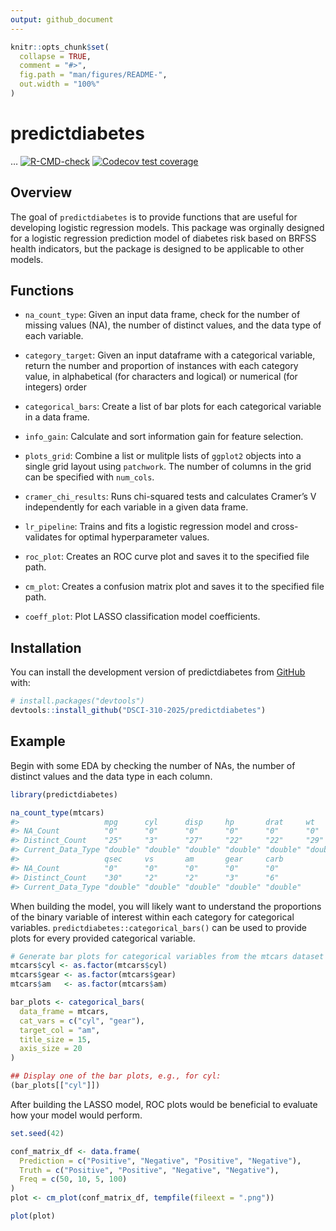```yaml
---
output: github_document
---
```


<!-- README.md is generated from README.Rmd. Please edit that file -->

```r
knitr::opts_chunk$set(
  collapse = TRUE,
  comment = "#>",
  fig.path = "man/figures/README-",
  out.width = "100%"
)
```

# predictdiabetes

<!-- badges: start -->...
[![R-CMD-check](https://github.com/DSCI-310-2025/predictdiabetes/actions/workflows/R-CMD-check.yaml/badge.svg)](https://github.com/DSCI-310-2025/predictdiabetes/actions/workflows/R-CMD-check.yaml)
[![Codecov test coverage](https://codecov.io/gh/DSCI-310-2025/predictdiabetes/graph/badge.svg)](https://app.codecov.io/gh/DSCI-310-2025/predictdiabetes)
<!-- badges: end -->

## Overview

The goal of `predictdiabetes` is to provide functions that are useful for developing logistic regression models. This package was orginally designed for a logistic regression prediction model of diabetes risk based on BRFSS health indicators, but the package is designed to be applicable to other models.

## Functions

- `na_count_type`: Given an input data frame, check for the number of missing values (NA), the number of distinct values, and the data type of each variable.
- `category_target`: Given an input dataframe with a categorical variable, return the number and proportion of instances with each category value, in alphabetical (for characters and logical) or numerical (for integers) order
- `categorical_bars`: Create a list of bar plots for each categorical variable in a data frame.
- `info_gain`: Calculate and sort information gain for feature selection.
- `plots_grid`: Combine a list or mulitple lists of `ggplot2` objects into a single grid layout using `patchwork`. The number of columns in the grid can be specified with `num_cols`.
- `cramer_chi_results`: Runs chi-squared tests and calculates Cramer's V independently for each variable in a given data frame.

- `lr_pipeline`: Trains and fits a logistic regression model and cross-validates for optimal  hyperparameter values.
- `roc_plot`: Creates an ROC curve plot and saves it to the specified file path.
- `cm_plot`: Creates a confusion matrix plot and saves it to the specified file path.
- `coeff_plot`: Plot LASSO classification model coefficients.

## Installation

You can install the development version of predictdiabetes from [GitHub](https://github.com/) with:

``` r
# install.packages("devtools")
devtools::install_github("DSCI-310-2025/predictdiabetes")
```

## Example

Begin with some EDA by checking the number of NAs, the number of distinct values and the data type in each column.

```r
library(predictdiabetes)

na_count_type(mtcars)
#>                   mpg      cyl      disp     hp       drat     wt      
#> NA_Count          "0"      "0"      "0"      "0"      "0"      "0"     
#> Distinct_Count    "25"     "3"      "27"     "22"     "22"     "29"    
#> Current_Data_Type "double" "double" "double" "double" "double" "double"
#>                   qsec     vs       am       gear     carb    
#> NA_Count          "0"      "0"      "0"      "0"      "0"     
#> Distinct_Count    "30"     "2"      "2"      "3"      "6"     
#> Current_Data_Type "double" "double" "double" "double" "double"
```

When building the model, you will likely want to understand the proportions of the binary variable of interest within each category for categorical variables. `predictdiabetes::categorical_bars()` can be used to provide plots for every provided categorical variable.

```r
# Generate bar plots for categorical variables from the mtcars dataset
mtcars$cyl <- as.factor(mtcars$cyl)
mtcars$gear <- as.factor(mtcars$gear)
mtcars$am   <- as.factor(mtcars$am)

bar_plots <- categorical_bars(
  data_frame = mtcars,
  cat_vars = c("cyl", "gear"),
  target_col = "am",
  title_size = 15,
  axis_size = 20
)

## Display one of the bar plots, e.g., for cyl:
(bar_plots[["cyl"]])
```

After building the LASSO model, ROC plots would be beneficial to evaluate how your model would perform.

```r
set.seed(42)

conf_matrix_df <- data.frame(
  Prediction = c("Positive", "Negative", "Positive", "Negative"),
  Truth = c("Positive", "Positive", "Negative", "Negative"),
  Freq = c(50, 10, 5, 100)
)
plot <- cm_plot(conf_matrix_df, tempfile(fileext = ".png"))

plot(plot)
```

